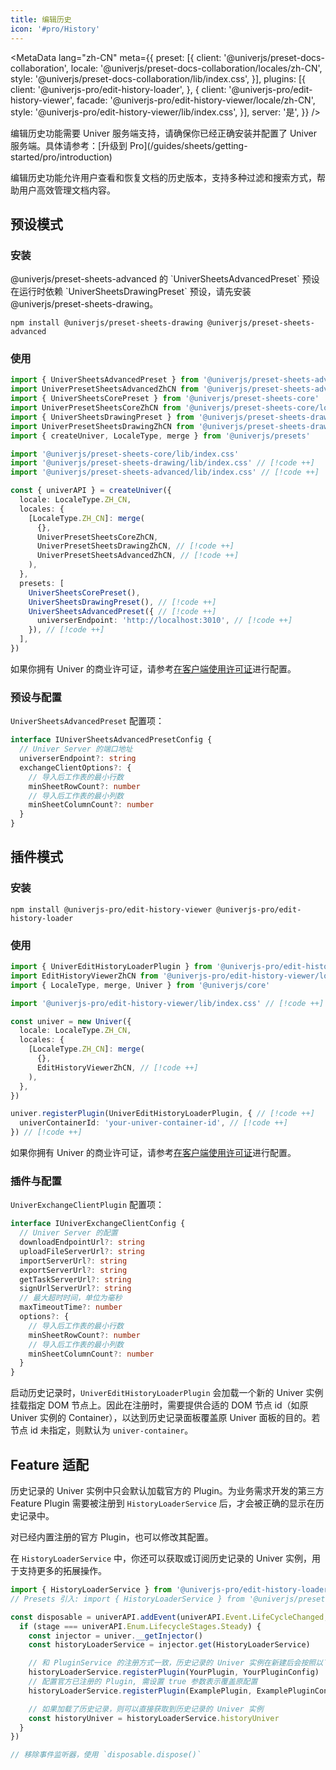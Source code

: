 ```yaml
---
title: 编辑历史
icon: '#pro/History'
---
```


<MetaData
  lang="zh-CN"
  meta={{
    preset: [{
      client: '@univerjs/preset-docs-collaboration',
      locale: '@univerjs/preset-docs-collaboration/locales/zh-CN',
      style: '@univerjs/preset-docs-collaboration/lib/index.css',
    }],
    plugins: [{
      client: '@univerjs-pro/edit-history-loader',
    }, {
      client: '@univerjs-pro/edit-history-viewer',
      facade: '@univerjs-pro/edit-history-viewer/locale/zh-CN',
      style: '@univerjs-pro/edit-history-viewer/lib/index.css',
    }],
    server: '是',
  }}
/>

<Callout type="warning" title="注意事项">
  编辑历史功能需要 Univer 服务端支持，请确保你已经正确安装并配置了 Univer 服务端。具体请参考：[升级到 Pro](/guides/sheets/getting-started/pro/introduction)
</Callout>

编辑历史功能允许用户查看和恢复文档的历史版本，支持多种过滤和搜索方式，帮助用户高效管理文档内容。

## 预设模式

### 安装

<Callout>
  @univerjs/preset-sheets-advanced 的 `UniverSheetsAdvancedPreset` 预设在运行时依赖 `UniverSheetsDrawingPreset` 预设，请先安装 @univerjs/preset-sheets-drawing。
</Callout>

```package-install
npm install @univerjs/preset-sheets-drawing @univerjs/preset-sheets-advanced
```

### 使用

```typescript
import { UniverSheetsAdvancedPreset } from '@univerjs/preset-sheets-advanced' // [!code ++]
import UniverPresetSheetsAdvancedZhCN from '@univerjs/preset-sheets-advanced/locales/zh-CN' // [!code ++]
import { UniverSheetsCorePreset } from '@univerjs/preset-sheets-core'
import UniverPresetSheetsCoreZhCN from '@univerjs/preset-sheets-core/locales/zh-CN'
import { UniverSheetsDrawingPreset } from '@univerjs/preset-sheets-drawing' // [!code ++]
import UniverPresetSheetsDrawingZhCN from '@univerjs/preset-sheets-drawing/locales/zh-CN' // [!code ++]
import { createUniver, LocaleType, merge } from '@univerjs/presets'

import '@univerjs/preset-sheets-core/lib/index.css'
import '@univerjs/preset-sheets-drawing/lib/index.css' // [!code ++]
import '@univerjs/preset-sheets-advanced/lib/index.css' // [!code ++]

const { univerAPI } = createUniver({
  locale: LocaleType.ZH_CN,
  locales: {
    [LocaleType.ZH_CN]: merge(
      {},
      UniverPresetSheetsCoreZhCN,
      UniverPresetSheetsDrawingZhCN, // [!code ++]
      UniverPresetSheetsAdvancedZhCN, // [!code ++]
    ),
  },
  presets: [
    UniverSheetsCorePreset(),
    UniverSheetsDrawingPreset(), // [!code ++]
    UniverSheetsAdvancedPreset({ // [!code ++]
      universerEndpoint: 'http://localhost:3010', // [!code ++]
    }), // [!code ++]
  ],
})
```

如果你拥有 Univer 的商业许可证，请参考[在客户端使用许可证](/guides/pro/license#在预设模式中使用)进行配置。

### 预设与配置

`UniverSheetsAdvancedPreset` 配置项：

```typescript
interface IUniverSheetsAdvancedPresetConfig {
  // Univer Server 的端口地址
  universerEndpoint?: string
  exchangeClientOptions?: {
    // 导入后工作表的最小行数
    minSheetRowCount?: number
    // 导入后工作表的最小列数
    minSheetColumnCount?: number
  }
}
```

## 插件模式

### 安装

```package-install
npm install @univerjs-pro/edit-history-viewer @univerjs-pro/edit-history-loader
```

### 使用

```typescript
import { UniverEditHistoryLoaderPlugin } from '@univerjs-pro/edit-history-loader' // [!code ++]
import EditHistoryViewerZhCN from '@univerjs-pro/edit-history-viewer/locale/zh-CN' // [!code ++]
import { LocaleType, merge, Univer } from '@univerjs/core'

import '@univerjs-pro/edit-history-viewer/lib/index.css' // [!code ++]

const univer = new Univer({
  locale: LocaleType.ZH_CN,
  locales: {
    [LocaleType.ZH_CN]: merge(
      {},
      EditHistoryViewerZhCN, // [!code ++]
    ),
  },
})

univer.registerPlugin(UniverEditHistoryLoaderPlugin, { // [!code ++]
  univerContainerId: 'your-univer-container-id', // [!code ++]
}) // [!code ++]
```

如果你拥有 Univer 的商业许可证，请参考[在客户端使用许可证](/guides/pro/license#在插件模式中使用)进行配置。

### 插件与配置

`UniverExchangeClientPlugin` 配置项：

```typescript
interface IUniverExchangeClientConfig {
  // Univer Server 的配置
  downloadEndpointUrl?: string
  uploadFileServerUrl?: string
  importServerUrl?: string
  exportServerUrl?: string
  getTaskServerUrl?: string
  signUrlServerUrl?: string
  // 最大超时时间，单位为毫秒
  maxTimeoutTime?: number
  options?: {
    // 导入后工作表的最小行数
    minSheetRowCount?: number
    // 导入后工作表的最小列数
    minSheetColumnCount?: number
  }
}
```

启动历史记录时，`UniverEditHistoryLoaderPlugin` 会加载一个新的 Univer 实例挂载指定 DOM 节点上。因此在注册时，需要提供合适的 DOM 节点 id（如原 Univer 实例的 Container），以达到历史记录面板覆盖原 Univer 面板的目的。若节点 id 未指定，则默认为  `univer-container`。

## Feature 适配

历史记录的 Univer 实例中只会默认加载官方的 Plugin。为业务需求开发的第三方 Feature Plugin 需要被注册到 `HistoryLoaderService` 后，才会被正确的显示在历史记录中。

对已经内置注册的官方 Plugin，也可以修改其配置。

在 `HistoryLoaderService` 中，你还可以获取或订阅历史记录的 Univer 实例，用于支持更多的拓展操作。

```typescript
import { HistoryLoaderService } from '@univerjs-pro/edit-history-loader'
// Presets 引入: import { HistoryLoaderService } from '@univerjs/preset-sheets-collaboration';

const disposable = univerAPI.addEvent(univerAPI.Event.LifeCycleChanged, ({ stage }) => {
  if (stage === univerAPI.Enum.LifecycleStages.Steady) {
    const injector = univer.__getInjector()
    const historyLoaderService = injector.get(HistoryLoaderService)

    // 和 PluginService 的注册方式一致，历史记录的 Univer 实例在新建后会按照以下配置来注册对应 Plugin
    historyLoaderService.registerPlugin(YourPlugin, YourPluginConfig)
    // 配置官方已注册的 Plugin, 需设置 true 参数表示覆盖原配置
    historyLoaderService.registerPlugin(ExamplePlugin, ExamplePluginConfig, true)

    // 如果加载了历史记录，则可以直接获取到历史记录的 Univer 实例
    const historyUniver = historyLoaderService.historyUniver
  }
})

// 移除事件监听器，使用 `disposable.dispose()`
```

